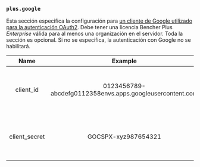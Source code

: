 ### `plus.google`

Esta sección especifica la configuración para [un cliente de Google utilizado para la autenticación OAuth2](/es/docs/how-to/google-oauth/).
Debe tener una licencia Bencher Plus _Enterprise_ válida para al menos una organización en el servidor.
Toda la sección es opcional.
Si no se especifica, la autenticación con Google no se habilitará.

|     Name      |                         Example                          | Default | Required |                          Description                          |
| :-----------: | :------------------------------------------------------: | :-----: | :------: | :-----------------------------------------------------------: |
|   client_id   | 0123456789-abcdefg0112358envs.apps.googleusercontent.com |   ---   |   Yes    | Especifica el ID de cliente para su cliente OAuth2 de Google. |
| client_secret |                   GOCSPX-xyz987654321                    |   ---   |   Yes    |   El secreto del cliente para su cliente OAuth2 de Google.    |

